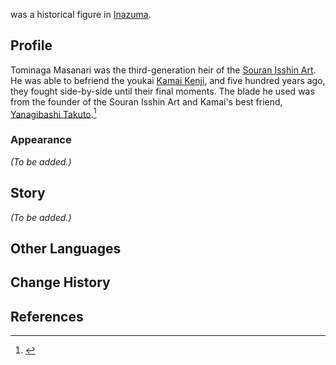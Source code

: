 {{Character Infobox
|type             = Mentioned
|image            = 
|realname         = <!-- Optional, if different from in-game name -->
|deceased         = Past
|region           = Inazuma
|affiliation      = 
|title            = 

|ancestry         = <!-- Clan/family -->
|father           = 
|mother           = 
|spouse           = 
|sibling          = 
|child            = 
|relative         = 

|voiceEN          = 
|voiceCN          = 
|voiceJP          = 
|voiceKR          = 
|dialoguereward   = 
}}
{{Lang|'''Tominaga Masanari'''|ja=富永正也|ja_rm=Tominaga Masanari}} was a historical figure in [[Inazuma]].

==Profile==
<!-- Detailed story/lore information goes here. -->
Tominaga Masanari was the third-generation heir of the [[Souran Isshin Art]]. He was able to befriend the youkai [[Kamai Kenji]], and five hundred years ago, they fought side-by-side until their final moments. The blade he used was from the founder of the Souran Isshin Art and Kamai's best friend, [[Yanagibashi Takuto]].<ref>{{Ref/Quest|The Currents of Life}}</ref>

===Appearance===
''(To be added.)''

==Story==
''(To be added.)''
<!--
==Trivia==
Unhide if a Note is used on the page. (See Asase Hibiki's page for an example usage.)
==Notes==
{{Reflist|note=1}}
-->
==Other Languages==
{{Other Languages|default_hidden=1
|en      = Tominaga Masanari
|zhs     = 富永正也
|zhs_rm  = Fùyǒng Zhèngyě
|zht     = 富永正也
|zht_rm  = Fùyǒng Zhèngyě
|ja      = 富永正也
|ja_rm   = Tominaga Masanari
|ko      = 토미나가 마사나리
|es      = Tominaga Masanari
|fr      = Tominaga Masanari
|ru      = Томинага Масанари
|th      = Tominaga Masanari
|vi      = Tominaga Masanari
|de      = Tominaga Masanari
|id      = Tominaga Masanari
|pt      = Tominaga Masanari
|tr      = Tominaga Masanari
|it      = Tominaga Masanari
}}

==Change History==
{{Change History|introduced=3.3}}

==References==
{{Reflist}}